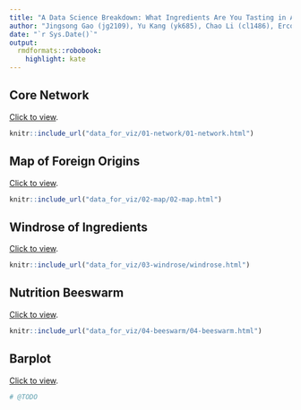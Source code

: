 ```yaml
---
title: "A Data Science Breakdown: What Ingredients Are You Tasting in Authentic Japanese Flavors?"
author: "Jingsong Gao (jg2109), Yu Kang (yk685), Chao Li (cl1486), Ercong Luo (el890), Rui Qiu (rq47)"
date: "`r Sys.Date()`"
output:
  rmdformats::robobook:
    highlight: kate
---
```


## Core Network

[Click to view](data_for_viz/01-network/01-network.html).

```r
knitr::include_url("data_for_viz/01-network/01-network.html")
```

## Map of Foreign Origins

[Click to view](data_for_viz/02-map/02-map.html).

```r
knitr::include_url("data_for_viz/02-map/02-map.html")
```

## Windrose of Ingredients

[Click to view](data_for_viz/03-windrose/windrose.html).

```r
knitr::include_url("data_for_viz/03-windrose/windrose.html")
```

## Nutrition Beeswarm

[Click to view](data_for_viz/04-beeswarm/04-beeswarm.html).

```r
knitr::include_url("data_for_viz/04-beeswarm/04-beeswarm.html")
```

## Barplot

[Click to view](data_for_viz/05-barplot/).

```r
# @TODO
```

